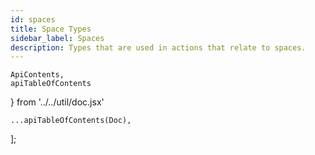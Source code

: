 ```yaml
---
id: spaces
title: Space Types
sidebar_label: Spaces
description: Types that are used in actions that relate to spaces.
---
```


    ApiContents,
    apiTableOfContents
} from '../../util/doc.jsx'

    ...apiTableOfContents(Doc),
];

<ApiContents doc={Doc} />